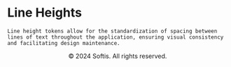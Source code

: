 
<Meta title="Tokens/Line Heights" />

<div className="sb-container">
  <div className='sb-section-title'>
    <h1>Line Heights</h1>

    Line height tokens allow for the standardization of spacing between lines of text throughout the application, ensuring visual consistency and facilitating design maintenance.
  </div>
</div>

<Unstyled>
  <TokensGrid tokens={lineHeights} />
</Unstyled>

<div className="copy" align='center'>
  &copy; 2024 Softis. All rights reserved.
</div>

<style>
  {`
  .sb-container {
    margin-bottom: 48px;
  }

  .sb-addon {
    width: 100%;
    display: flex;
    align-items: center;
    position: relative;
    background-color: #EEF3F8;
    border-radius: 5px;
    border: 1px solid rgba(0, 0, 0, 0.05);
    background: #EEF3F8;
    height: 180px;
    margin-bottom: 48px;
    overflow: hidden;
  }

  .sb-addon-text {
    padding-left: 48px;
    max-width: 240px;
  }

  .sb-addon-text h4 {
    padding-top: 0px;
  }

  .sb-container h1 {
    color: #C6ADFF;
  }

  .sb-section-title h1 {
    color: #C6ADFF;
  }

  .copy {
    margin-top: 48px;
  }
  `}
</style>
